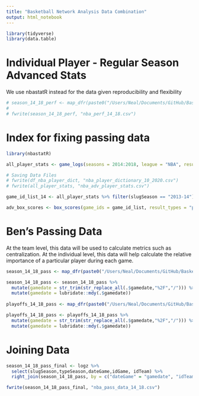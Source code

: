 ```yaml
---
title: "Basketball Network Analysis Data Combination"
output: html_notebook
---
```



```r
library(tidyverse)
library(data.table)
```

# Individual Player - Regular Season Advanced Stats
We use nbastatR instead for the data given reproducibility and flexibility
```r
# season_14_18_perf <- map_dfr(paste0("/Users/Neal/Documents/GitHub/Basketball-Networks/nba_season_", seq(2014,2018,1),".csv"), fread)
# 
# fwrite(season_14_18_perf, "nba_perf_14_18.csv")
```

# Index for fixing passing data
```r
library(nbastatR)

all_player_stats <- game_logs(seasons = 2014:2018, league = "NBA", result_types = "player", season_types = c("Regular Season", "Playoffs"))

# Saving Data Files
# fwrite(df_nba_player_dict, "nba_player_dictionary_10_2020.csv")
# fwrite(all_player_stats, "nba_adv_player_stats.csv")

game_id_list_14 <- all_player_stats %>% filter(slugSeason == "2013-14") %>% pull(idGame) %>% unique()

adv_box_scores <- box_scores(game_ids = game_id_list, result_types = "player")

```


# Ben's Passing Data 
At the team level, this data will be used to calculate metrics such as centralization.
At the individual level, this data will help calculate the relative importance of a particular player during each game.
```r
season_14_18_pass <- map_dfr(paste0("/Users/Neal/Documents/GitHub/Basketball-Networks/passing_data",paste0(seq(2013,2017,1),seq(14,18,1)),".csv"), fread)

season_14_18_pass <- season_14_18_pass %>% 
  mutate(gamedate = str_trim(str_replace_all(.$gamedate,"%2F","/"))) %>% 
  mutate(gamedate = lubridate::mdy(.$gamedate)) 
  
playoffs_14_18_pass <- map_dfr(paste0("/Users/Neal/Documents/GitHub/Basketball-Networks/playoffs_passing_data",paste0(seq(2013,2017,1),seq(14,18,1)),".csv"), fread)

playoffs_14_18_pass <- playoffs_14_18_pass %>% 
  mutate(gamedate = str_trim(str_replace_all(.$gamedate,"%2F","/"))) %>% 
  mutate(gamedate = lubridate::mdy(.$gamedate))

```
# Joining Data
```r
season_14_18_pass_final <- logz %>% 
  select(slugSeason,typeSeason,dateGame,idGame, idTeam) %>%
  right_join(season_14_18_pass, by = c("dateGame" = "gamedate", "idTeam" = "TEAM_ID")) 

fwrite(season_14_18_pass_final, "nba_pass_data_14_18.csv")


```






